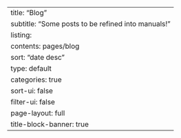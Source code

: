 ---
title: "Blog"
subtitle: "Some posts to be refined into manuals!"
listing:
  contents: pages/blog
  sort: "date desc" 
  type: default
  categories: true
  sort-ui: false
  filter-ui: false
page-layout: full
title-block-banner: true
---